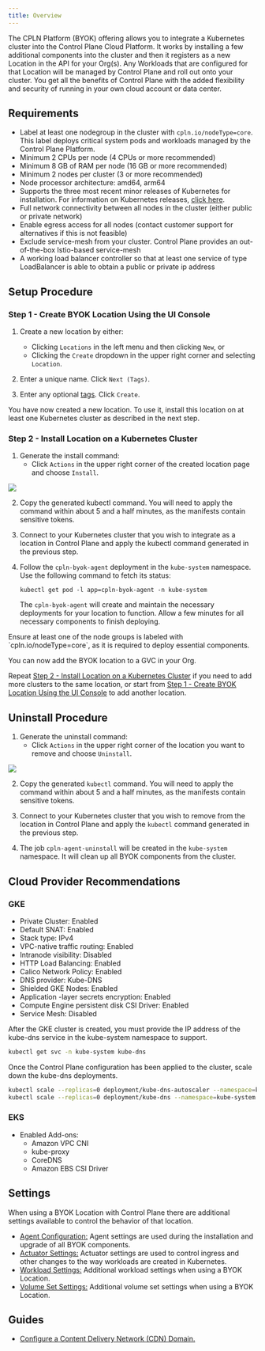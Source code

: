 ```yaml
---
title: Overview
---
```


The CPLN Platform (BYOK) offering allows you to integrate a Kubernetes cluster into the Control Plane Cloud Platform. It works by installing a few additional components into the cluster and then it registers as a new Location in the API for your Org(s). Any Workloads that are configured for that Location will be managed by Control Plane and roll out onto your cluster. You get all the benefits of Control Plane with the added flexibility and security of running in your own cloud account or data center.

## Requirements

- Label at least one nodegroup in the cluster with `cpln.io/nodeType=core`. This label deploys critical system pods and workloads managed by the Control Plane Platform.
- Minimum 2 CPUs per node (4 CPUs or more recommended)
- Minimum 8 GB of RAM per node (16 GB or more recommended)
- Minimum 2 nodes per cluster (3 or more recommended)
- Node processor architecture: amd64, arm64
- Supports the three most recent minor releases of Kubernetes for installation. For information on Kubernetes releases, [click here](https://kubernetes.io/releases/).
- Full network connectivity between all nodes in the cluster (either public or private network)
- Enable egress access for all nodes (contact customer support for alternatives if this is not feasible)
- Exclude service-mesh from your cluster. Control Plane provides an out-of-the-box Istio-based service-mesh
- A working load balancer controller so that at least one service of type LoadBalancer is able to obtain a public or private ip address

## Setup Procedure

### Step 1 - Create BYOK Location Using the UI Console

1. Create a new location by either:
   - Clicking `Locations` in the left menu and then clicking `New`, or
   - Clicking the `Create` dropdown in the upper right corner and selecting `Location`.

2. Enter a unique name. Click `Next (Tags)`.

3. Enter any optional [tags](/reference/misc#tags). Click `Create`.

You have now created a new location. To use it, install this location on at least one Kubernetes cluster as described in the next step.

### Step 2 - Install Location on a Kubernetes Cluster

1. Generate the install command:
   - Click `Actions` in the upper right corner of the created location page and choose `Install`.

<Frame>
  <img src="/images/byok/install-location.png" />
</Frame>

2. Copy the generated kubectl command. You will need to apply the command within about 5 and a half minutes, as the manifests contain sensitive tokens.

3. Connect to your Kubernetes cluster that you wish to integrate as a location in Control Plane and apply the kubectl command generated in the previous step.

4. Follow the `cpln-byok-agent` deployment in the `kube-system` namespace. Use the following command to fetch its status: 
   ```shell
   kubectl get pod -l app=cpln-byok-agent -n kube-system
   ```
   The `cpln-byok-agent` will create and maintain the necessary deployments for your location to function. Allow a few minutes for all necessary components to finish deploying.

<Note>
Ensure at least one of the node groups is labeled with `cpln.io/nodeType=core`, as it is required to deploy essential components.
</Note>

You can now add the BYOK location to a GVC in your Org. 

Repeat [Step 2 - Install Location on a Kubernetes Cluster](#step-2-install-location-on-a-kubernetes-cluster) if you need to add more clusters to the same location, or start from [Step 1 - Create BYOK Location Using the UI Console](#step-1-create-byok-location-using-the-ui-console) to add another location.

## Uninstall Procedure

1. Generate the uninstall command:
   - Click `Actions` in the upper right corner of the location you want to remove and choose `Uninstall`.

<Frame>
  <img src="/images/byok/install-location.png" />
</Frame>

2. Copy the generated `kubectl` command. You will need to apply the command within about 5 and a half minutes, as the manifests contain sensitive tokens.

3. Connect to your Kubernetes cluster that you wish to remove from the location in Control Plane and apply the `kubectl` command generated in the previous step.

4. The job `cpln-agent-uninstall` will be created in the `kube-system` namespace. It will clean up all BYOK components from the cluster.

## Cloud Provider Recommendations

### GKE

- Private Cluster: Enabled
- Default SNAT: Enabled
- Stack type: IPv4
- VPC-native traffic routing: Enabled
- Intranode visibility: Disabled
- HTTP Load Balancing: Enabled
- Calico Network Policy: Enabled
- DNS provider: Kube-DNS
- Shielded GKE Nodes: Enabled
- Application -layer secrets encryption: Enabled
- Compute Engine persistent disk CSI Driver: Enabled
- Service Mesh: Disabled

After the GKE cluster is created, you must provide the IP address of the kube-dns service in the kube-system namespace to support.

```bash
kubectl get svc -n kube-system kube-dns
```

Once the Control Plane configuration has been applied to the cluster, scale down the kube-dns deployments.

```bash
kubectl scale --replicas=0 deployment/kube-dns-autoscaler --namespace=kube-system
kubectl scale --replicas=0 deployment/kube-dns --namespace=kube-system
```

### EKS

- Enabled Add-ons:
  - Amazon VPC CNI
  - kube-proxy
  - CoreDNS
  - Amazon EBS CSI Driver

## Settings

When using a BYOK Location with Control Plane there are additional settings available to control the behavior of that location.

- [Agent Configuration:](/byok/settings/agent) Agent settings are used during the installation and upgrade of all BYOK components.
- [Actuator Settings:](/byok/settings/actuator) Actuator settings are used to control ingress and other changes to the way workloads are created in Kubernetes.
- [Workload Settings:](/byok/settings/workload) Additional workload settings when using a BYOK Location.
- [Volume Set Settings:](/byok/settings/volumeset) Additional volume set settings when using a BYOK Location.

## Guides

- [Configure a Content Delivery Network (CDN) Domain.](/guides/configure-cdn#amazon-cloudfront-configuration-steps)
